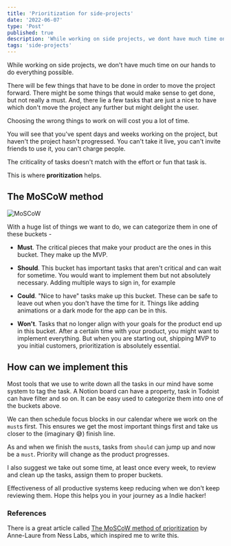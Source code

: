 ```yaml
---
title: 'Prioritization for side-projects'
date: '2022-06-07'
type: 'Post'
published: true
description: 'While working on side projects, we dont have much time on our hands to do everything possible. Few things that have to be done in order to move the project forward have to be prioritized. This is a framework.'
tags: 'side-projects'
---
```


While working on side projects, we don't have much time on our hands to do everything possible.

There will be few things that have to be done in order to move the project forward. There might be some things that would make sense to get done, but not really a must. And, there lie a few tasks that are just a nice to have which don't move the project any further but might delight the user.

Choosing the wrong things to work on will cost you a lot of time.

You will see that you've spent days and weeks working on the project, but haven't the project hasn't progressed. You can't take it live, you can't invite friends to use it, you can't charge people.

The criticality of tasks doesn't match with the effort or fun that task is.

This is where **proritization** helps.

## The MoSCoW method

![MoSCoW](https://ik.imagekit.io/aravindballa/website/prioritization-for-side-projects-moscow.jpg)

With a huge list of things we want to do, we can categorize them in one of these buckets -

- **Must**. The critical pieces that make your product are the ones in this bucket. They make up the MVP.

- **Should**. This bucket has important tasks that aren't critical and can wait for sometime. You would want to implement them but not absolutely necessary. Adding multiple ways to sign in, for example

- **Could**. "Nice to have" tasks make up this bucket. These can be safe to leave out when you don't have the time for it. Things like adding animations or a dark mode for the app can be in this.

- **Won't**. Tasks that no longer align with your goals for the product end up in this bucket.
  After a certain time with your product, you might want to implement everything. But when you are starting out, shipping MVP to you initial customers, prioritization is absolutely essential.

## How can we implement this

Most tools that we use to write down all the tasks in our mind have some system to tag the task. A Notion board can have a property, task in Todoist can have filter and so on. It can be easy used to categorize them into one of the buckets above.

We can then schedule focus blocks in our calendar where we work on the `must`s first. This ensures we get the most important things first and take us closer to the (imaginary 😅) finish line.

As and when we finish the `must`s, tasks from `should` can jump up and now be a `must`. Priority will change as the product progresses.

I also suggest we take out some time, at least once every week, to review and clean up the tasks, assign them to proper buckets.

Effectiveness of all productive systems keep reducing when we don't keep reviewing them.
Hope this helps you in your journey as a Indie hacker!

### References

There is a great article called [The MoSCoW method of prioritization](https://nesslabs.com/moscow-method) by Anne-Laure from Ness Labs, which inspired me to write this.
